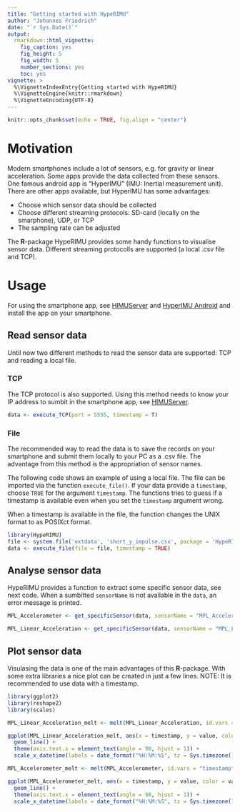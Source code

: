 ```yaml
---
title: "Getting started with HypeRIMU"
author: "Johannes Friedrich"
date: "`r Sys.Date()`"
output: 
  rmarkdown::html_vignette:
    fig_caption: yes
    fig_height: 5
    fig_width: 5
    number_sections: yes
    toc: yes
vignette: >
  %\VignetteIndexEntry{Getting started with HypeRIMU}
  %\VignetteEngine{knitr::rmarkdown}
  %\VignetteEncoding{UTF-8}
---
```

```r
knitr::opts_chunk$set(echo = TRUE, fig.align = "center")
```

# Motivation

Modern smartphones include a lot of sensors, e.g. for gravity or linear acceleration. Some apps provide the data collected from these sensors. One famous android app is "HyperIMU" (IMU: Inertial measurement unit). There are other apps available, but HyperIMU has some advantages:

* Choose which sensor data should be collected
* Choose different streaming protocols: SD-card (locally on the smarphone), UDP, or TCP
* The sampling rate can be adjusted

The **R**-package HypeRIMU provides some handy functions to visualise sensor data. Different streaming protocolls are supported (a local .csv file and TCP).

# Usage

For using the smartphone app, see [HIMUServer](https://github.com/ianovir/HIMUServer/) and [HyperIMU Android](https://play.google.com/store/apps/details?id=com.ianovir.hyper_imu&hl=de) and install the app on your smartphone.

## Read sensor data

Until now two different methods to read the sensor data are supported: TCP and reading a local file.

### TCP

The TCP protocol is also supported. Using this method needs to know your IP address to sumbit in the smartphone app, see [HIMUServer](https://github.com/ianovir/HIMUServer/).

```r
data <- execute_TCP(port = 5555, timestamp = T)
```

### File

The recommended way to read the data is to save the records on your smartphone and submit them locally to your PC as a .csv file. The advantage from this method is the appropriation of sensor names. 

The following code shows an example of using a local file. The file can be imported via the function `execute_file()`. If your data provide a `timestamp`, choose `TRUE` for the argument `timestamp`. The functions tries to guess if a timestamp is available even when you set the `timestamp` argument wrong.

When a timestamp is available in the file, the function changes the UNIX format to as POSIXct format.


```r
library(HypeRIMU)
file <- system.file('extdata', 'short_y_impulse.csv', package = 'HypeRIMU')
data <- execute_file(file = file, timestamp = TRUE)
```

## Analyse sensor data

HypeRIMU provides a function to extract some specific sensor data, see next code.
When a sumbitted `sensorName` is not available in the `data`, an error message is printed.

```r
MPL_Accelerometer <- get_specificSensor(data, sensorName = "MPL_Accelerometer")

MPL_Linear_Acceleration <- get_specificSensor(data, sensorName = "MPL_Linear_Acceleration")
```

## Plot sensor data

Visulasing the data is one of the main advantages of this **R**-package. With some extra libraries a nice plot can be created in just a few lines. 
NOTE: It is recommended to use data with a timestamp.

```r
library(ggplot2)
library(reshape2)
library(scales)

MPL_Linear_Acceleration_melt <- melt(MPL_Linear_Acceleration, id.vars = "timestamp")

ggplot(MPL_Linear_Acceleration_melt, aes(x = timestamp, y = value, color = variable)) + 
  geom_line() +
  theme(axis.text.x = element_text(angle = 90, hjust = 1)) + 
  scale_x_datetime(labels = date_format("%H:%M:%S", tz = Sys.timezone()))
```

```r

MPL_Accelerometer_melt <- melt(MPL_Accelerometer, id.vars = "timestamp")

ggplot(MPL_Accelerometer_melt, aes(x = timestamp, y = value, color = variable)) + 
  geom_line() +
  theme(axis.text.x = element_text(angle = 90, hjust = 1)) + 
  scale_x_datetime(labels = date_format("%H:%M:%S", tz = Sys.timezone())) 
```
